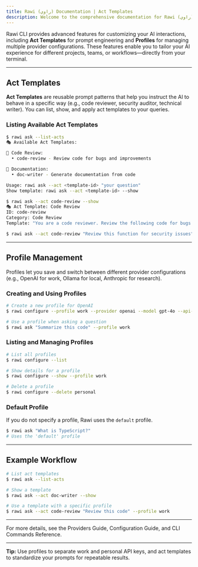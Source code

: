 ```yaml
---
title: Rawi (راوي) Documentation | Act Templates
description: Welcome to the comprehensive documentation for Rawi (راوي), a developer-friendly AI-powered CLI tool for your terminal.
---
```



Rawi CLI provides advanced features for customizing your AI interactions, including **Act Templates** for prompt engineering and **Profiles** for managing multiple provider configurations. These features enable you to tailor your AI experience for different projects, teams, or workflows—directly from your terminal.

---

## Act Templates

**Act Templates** are reusable prompt patterns that help you instruct the AI to behave in a specific way (e.g., code reviewer, security auditor, technical writer). You can list, show, and apply act templates to your queries.

### Listing Available Act Templates

<Tabs>
  <TabItem label="List Act Templates">

```bash
$ rawi ask --list-acts
🎭 Available Act Templates:

📁 Code Review:
  • code-review - Review code for bugs and improvements

📁 Documentation:
  • doc-writer - Generate documentation from code

Usage: rawi ask --act <template-id> "your question"
Show template: rawi ask --act <template-id> --show
```

  </TabItem>
  <TabItem label="Show Template Details">

```bash
$ rawi ask --act code-review --show
🎭 Act Template: Code Review
ID: code-review
Category: Code Review
Template: "You are a code reviewer. Review the following code for bugs and improvements."
```

  </TabItem>
  <TabItem label="Use an Act Template">

```bash
$ rawi ask --act code-review "Review this function for security issues"
```

  </TabItem>
</Tabs>

---

## Profile Management

Profiles let you save and switch between different provider configurations (e.g., OpenAI for work, Ollama for local, Anthropic for research).

### Creating and Using Profiles

```bash
# Create a new profile for OpenAI
$ rawi configure --profile work --provider openai --model gpt-4o --api-key sk-...

# Use a profile when asking a question
$ rawi ask "Summarize this code" --profile work
```

### Listing and Managing Profiles

```bash
# List all profiles
$ rawi configure --list

# Show details for a profile
$ rawi configure --show --profile work

# Delete a profile
$ rawi configure --delete personal
```

### Default Profile

If you do not specify a profile, Rawi uses the `default` profile.

```bash
$ rawi ask "What is TypeScript?"
# Uses the 'default' profile
```

---

## Example Workflow

```bash
# List act templates
$ rawi ask --list-acts

# Show a template
$ rawi ask --act doc-writer --show

# Use a template with a specific profile
$ rawi ask --act code-review "Review this code" --profile work
```

---

For more details, see the Providers Guide, Configuration Guide, and CLI Commands Reference.

---

**Tip:** Use profiles to separate work and personal API keys, and act templates to standardize your prompts for repeatable results.
